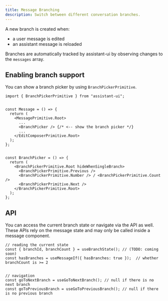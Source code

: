 ```yaml
---
title: Message Branching
description: Switch between different conversation branches.
---
```


A new branch is created when:

- a user message is edited
- an assistant message is reloaded


Branches are automatically tracked by assistant-ui by observing changes to the `messages` array.

## Enabling branch support

You can show a branch picker by using `BranchPickerPrimitive`.

```tsx {1, 8, 15-30}
import { BranchPickerPrimitive } from "assistant-ui";


const Message = () => {
  return (
    <MessagePrimitive.Root>
      ...
      <BranchPicker /> {/* <-- show the branch picker */}
      ...
    </EditComposerPrimitive.Root>
  );
};


const BranchPicker = () => {
  return (
    <BranchPickerPrimitive.Root hideWhenSingleBranch>
      <BranchPickerPrimitive.Previous />
      <BranchPickerPrimitive.Number /> / <BranchPickerPrimitive.Count />
      <BranchPickerPrimitive.Next />
    </BranchPickerPrimitive.Root>
  );
};
```


## API

You can access the current branch state or navigate via the API as well.  
These APIs rely on the message state and may only be called inside a message component.

```tsx
// reading the current state
const { branchId, branchCount } = useBranchState(); // (TODO: coming soon)
const hasBranches = useMessageIf({ hasBranches: true });  // whether branchCount is >= 2


// navigation
const goToNextBranch = useGoToNextBranch(); // null if there is no next branch
const goToPreviousBranch = useGoToPreviousBranch(); // null if there is no previous branch
```

